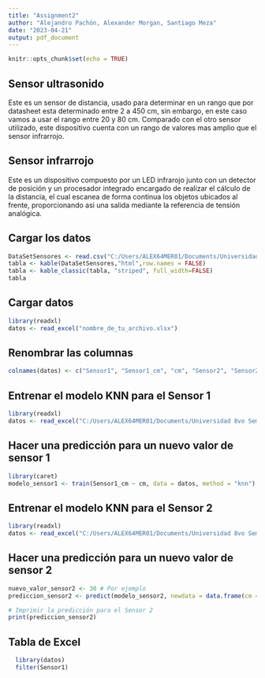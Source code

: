```yaml
---
title: "Assignment2"
author: "Alejandro Pachón, Alexander Morgan, Santiago Meza"
date: "2023-04-21"
output: pdf_document
---
```


```r
knitr::opts_chunk$set(echo = TRUE)
```

## Sensor ultrasonido

Este es un sensor de distancia, usado para determinar en un rango que por datasheet esta determinado entre 2 a 450 cm, sin embargo, en este caso vamos a usar el rango entre 20 y 80 cm. Comparado con el otro sensor utilizado, este dispositivo cuenta con un rango de valores mas amplio que el sensor infrarrojo.

## Sensor infrarrojo

Este es un dispositivo compuesto por un LED infrarojo junto con un detector de posición y un procesador integrado encargado de realizar el cálculo de la distancia, el cual escanea de forma continua los objetos ubicados al frente, proporcionando asi una salida mediante la referencia de tensión analógica.

## Cargar los datos

```r
DataSetSensores <- read.csv("C:/Users/ALEX64MER01/Documents/Universidad 8vo Semestre/Area Electrónica/Proyecto adquisición de datos/150.csv")
tabla <- kable(DataSetSensores,"html",row.names = FALSE) 
tabla <- kable_classic(tabla, "striped", full_width=FALSE)
tabla

```

## Cargar datos

```r
library(readxl)
datos <- read_excel("nombre_de_tu_archivo.xlsx")

```

## Renombrar las columnas

```r
colnames(datos) <- c("Sensor1", "Sensor1_cm", "cm", "Sensor2", "Sensor2_cm")
```

## Entrenar el modelo KNN para el Sensor 1

```r
library(readxl)
datos <- read_excel("C:/Users/ALEX64MER01/Documents/Universidad 8vo Semestre/Area Electrónica/Proyecto adquisición de datos/150.xlsx")
```

## Hacer una predicción para un nuevo valor de sensor 1

```r
library(caret)
modelo_sensor1 <- train(Sensor1_cm ~ cm, data = datos, method = "knn")
```

## Entrenar el modelo KNN para el Sensor 2

```r
library(readxl)
datos <- read_excel("C:/Users/ALEX64MER01/Documents/Universidad 8vo Semestre/Area Electrónica/Proyecto adquisición de datos/150.xlsx")
```

## Hacer una predicción para un nuevo valor de sensor 2

```r
nuevo_valor_sensor2 <- 30 # Por ejemplo
prediccion_sensor2 <- predict(modelo_sensor2, newdata = data.frame(cm = nuevo_valor_sensor2))

# Imprimir la predicción para el Sensor 2
print(prediccion_sensor2)
```

## Tabla de Excel
```r
  library(datos)
  filter(Sensor1)
```
